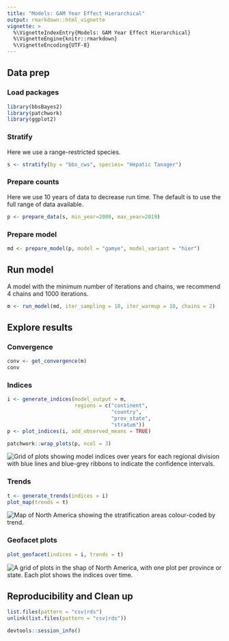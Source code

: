 ```yaml
---
title: "Models: GAM Year Effect Hierarchical"
output: rmarkdown::html_vignette
vignette: >
  %\VignetteIndexEntry{Models: GAM Year Effect Hierarchical}
  %\VignetteEngine{knitr::rmarkdown}
  %\VignetteEncoding{UTF-8}
---
```




## Data prep

### Load packages

```r
library(bbsBayes2)
library(patchwork)
library(ggplot2)
```

### Stratify
Here we use a range-restricted species.
```r
s <- stratify(by = "bbs_cws", species= "Hepatic Tanager")
```

### Prepare counts
Here we use 10 years of data to decrease run time. The default is to use the full range of data available.
```r
p <- prepare_data(s, min_year=2009, max_year=2019)
```

### Prepare model

```r
md <- prepare_model(p, model = "gamye", model_variant = "hier")
```

## Run model
A model with the minimum number of iterations and chains, we recommend 4 chains and 1000 iterations.
```r
m <- run_model(md, iter_sampling = 10, iter_warmup = 10, chains = 2)
```

## Explore results

### Convergence


```r
conv <- get_convergence(m)
conv
```

### Indices

```r
i <- generate_indices(model_output = m,
                      regions = c("continent",
                                  "country",
                                  "prov_state",
                                  "stratum"))
p <- plot_indices(i, add_observed_means = TRUE)
```


```r
patchwork::wrap_plots(p, ncol = 3)
```

<img src="figures/gamye_hier_unnamed-chunk-9-1.png" alt="Grid of plots showing model indices over years for each regional division with blue lines and blue-grey ribbons to indicate the confidence intervals."  />

### Trends

```r
t <- generate_trends(indices = i)
plot_map(trends = t)
```

<img src="figures/gamye_hier_unnamed-chunk-10-1.png" alt="Map of North America showing the stratification areas colour-coded by trend."  />


### Geofacet plots

```r
plot_geofacet(indices = i, trends = t)
```

<img src="figures/gamye_hier_unnamed-chunk-11-1.png" alt="A grid of plots in the shap of North America, with one plot per province or state. Each plot shows the indices over time."  />

## Reproducibility and Clean up

```r
list.files(pattern = "csv|rds")
unlink(list.files(pattern = "csv|rds"))
```


```r
devtools::session_info()
```
